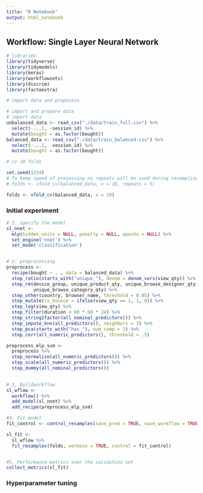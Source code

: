 ```yaml
---
title: "R Notebook"
output: html_notebook
---
```


## Workflow: Single Layer Neural Network


```r
# libraries
library(tidyverse)
library(tidymodels)
library(keras)
library(workflowsets)
library(discrim)
library(factoextra)

```

```r
# import data and prepocess

# import and prepare data
# import data
unbalanced_data <- read_csv("./data/train_full.csv") %>% 
  select(-...1, -session_id) %>% 
  mutate(bought = as.factor(bought))
balanced_data <- read_csv("./data/train_balanced.csv") %>% 
  select(-...1, -session_id) %>% 
  mutate(bought = as.factor(bought))

```

```r

# cv 10 folds

set.seed(1234)
# To keep speed of processing no repeats will be used during resampling
# folds <- vfold_cv(balanced_data, v = 10, repeats = 5)

folds <- vfold_cv(balanced_data, v = 10)

```



### Initial experiment


```r
# 1. specify the model
sl_nnet <-
  mlp(hidden_units = NULL, penalty = NULL, epochs = NULL) %>%
  set_engine('nnet') %>%
  set_mode('classification') 


# 2. preprocessing 
preprocess <- 
  recipe(bought ~ . , data = balanced_data) %>%
  step_ratio(starts_with("unique_"), denom = denom_vars(view_qty)) %>% 
  step_rm(device_group, unique_product_qty, unique_browse_designer_qty, 
          unique_browse_category_qty) %>% 
  step_other(country, browser_name, threshold = 0.05) %>%
  step_mutate(is_bounce = ifelse(view_qty == 1, 1, 0)) %>%
  step_log(view_qty) %>%
  step_filter(duration < 60 * 60 * 24) %>%
  step_string2factor(all_nominal_predictors()) %>% 
  step_impute_knn(all_predictors(), neighbors = 3) %>%
  step_pca(starts_with("has_"), num_comp = 1) %>% 
  step_corr(all_numeric_predictors(), threshold = .5)

preprocess_mlp_svm <- 
  preprocess %>% 
  step_normalize(all_numeric_predictors()) %>% 
  step_scale(all_numeric_predictors()) %>% 
  step_dummy(all_nominal_predictors()) 

  
# 3, Buildworkflow
sl_wflow <- 
  workflow() %>% 
  add_model(sl_nnet) %>% 
  add_recipe(preprocess_mlp_svm)

#4. Fit model
fit_control <- control_resamples(save_pred = TRUE, save_workflow = TRUE)

sl_fit <- 
  sl_wflow %>% 
  fit_resamples(folds, verbose = TRUE, control = fit_control)


#5. Performance metrics over the validation set
collect_metrics(sl_fit)

```

### Hyperparameter tuning